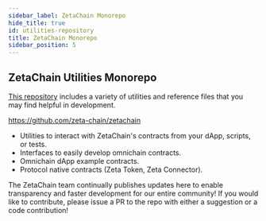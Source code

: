 ```yaml
---
sidebar_label: ZetaChain Monorepo
hide_title: true
id: utilities-repository
title: ZetaChain Monorepo
sidebar_position: 5
---
```


## ZetaChain Utilities Monorepo

[This repository](https://github.com/zeta-chain/zetachain) includes a variety of
utilities and reference files that you may find helpful in development.

https://github.com/zeta-chain/zetachain

- Utilities to interact with ZetaChain's contracts from your dApp, scripts, or
  tests.
- Interfaces to easily develop omnichain contracts.
- Omnichain dApp example contracts.
- Protocol native contracts (Zeta Token, Zeta Connector).

The ZetaChain team continually publishes updates here to enable transparency and
faster development for our entire community! If you would like to contribute,
please issue a PR to the repo with either a suggestion or a code contribution!
